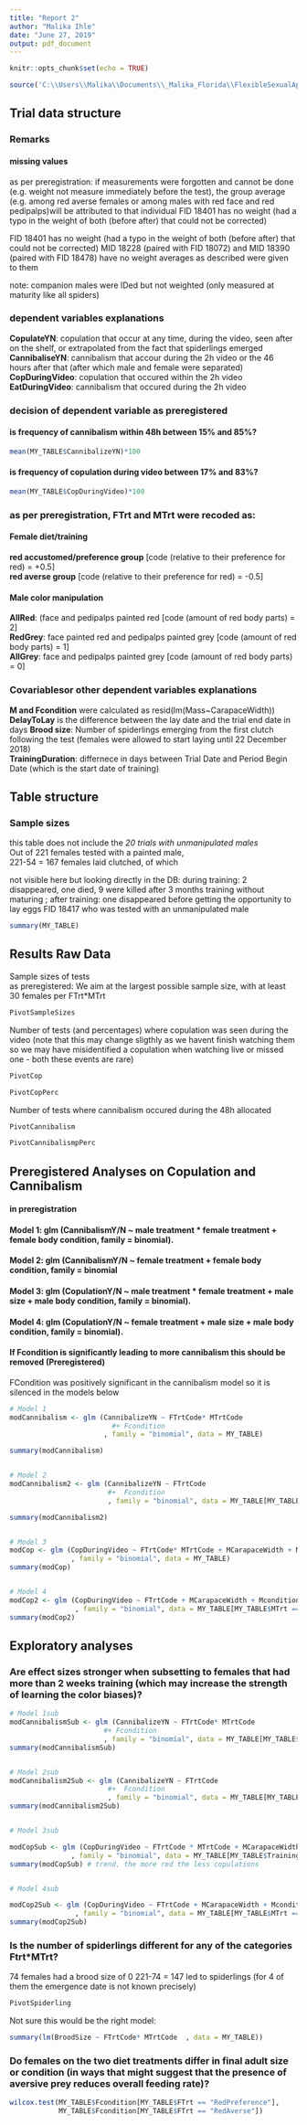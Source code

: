 ```yaml
---
title: "Report 2"
author: "Malika Ihle"
date: "June 27, 2019"
output: pdf_document
---
```


```r
knitr::opts_chunk$set(echo = TRUE)
```

```r
source('C:\\Users\\Malika\\Documents\\_Malika_Florida\\FlexibleSexualAppetite_part2\\4_DataAnalyses\\DataAnalyses.R')
```


## Trial data structure

### Remarks

#### missing values
as per preregistration: if measurements were forgotten and cannot be done (e.g. weight not measure immediately before the test), the group average (e.g. among red averse females or among males with red face and red pedipalps)will be attributed to that individual FID 18401 has no weight (had a typo in the weight of both (before after) that could not be corrected)

FID 18401 has no weight (had a typo in the weight of both (before after) that could not be corrected)
MID 18228 (paired with FID 18072) and MID 18390 (paired with FID 18478) have no weight
averages as described were given to them

note: companion males were IDed but not weighted (only measured at maturity like all spiders)


### dependent variables explanations
**CopulateYN**: copulation that occur at any time, during the video, seen after on the shelf, or extrapolated from the fact that spiderlings emerged  
**CannibaliseYN**: cannibalism that accour during the 2h video or the 46 hours after that (after which male and female were separated)  
**CopDuringVideo**: copulation that occured within the 2h video  
**EatDuringVideo**: cannibalism that occured during the 2h video  


### decision of dependent variable as preregistered
#### is frequency of cannibalism within 48h between 15% and 85%?
```r
mean(MY_TABLE$CannibalizeYN)*100 
```
#### is frequency of copulation during video between 17% and 83%?
```r
mean(MY_TABLE$CopDuringVideo)*100 
```


### as per preregistration, FTrt and MTrt were recoded as:  
#### Female diet/training  
**red accustomed/preference group** [code (relative to their preference for red) = +0.5]  
**red averse group** [code (relative to their preference for red) = -0.5]  

#### Male color manipulation   
**AllRed**: (face and pedipalps painted red [code (amount of red body parts) = 2]   
**RedGrey**: face painted red and pedipalps painted grey [code (amount of red body parts) = 1]   
**AllGrey**: face and pedipalps painted grey [code (amount of red body parts) = 0]  

### Covariablesor other dependent variables explanations
**M and Fcondition** were calculated as resid(lm(Mass~CarapaceWidth))  
**DelayToLay** is the difference between the lay date and the trial end date in days
**Brood size**: Number of spiderlings emerging from the first clutch following the test (females were allowed to start laying until 22 December 2018)  
**TrainingDuration**: differnece in days between Trial Date and Period Begin Date (which is the start date of training)

## Table structure

### Sample sizes
this table does not include the *20 trials with unmanipulated males*  
Out of 221 females tested with a painted male,  
221-54 = 167 females laid clutched, of which  
   

not visible here but looking directly in the DB: during training: 2 disappeared, one died,   9 were killed after 3 months training without maturing  ; after training: one disappeared before getting the opportunity to lay eggs FID 18417 who was tested with an unmanipulated male
 

```r
summary(MY_TABLE)
```

## Results Raw Data 

Sample sizes of tests  
as preregistered: We aim at the largest possible sample size, with at least 30 females per FTrt*MTrt
```r
PivotSampleSizes
```
Number of tests (and percentages) where copulation was seen during the video
(note that this may change sligthly as we havent finish watching them so we may have misidentified a copulation when watching live or missed one - both these events are rare)
```r
PivotCop

PivotCopPerc
```
Number of tests where cannibalism occured during the 48h allocated
```r
PivotCannibalism

PivotCannibalismpPerc
```


## Preregistered Analyses on Copulation and Cannibalism
#### in preregistration
#### Model 1: glm (CannibalismY/N ~ male treatment * female treatment + female body condition, family = binomial).
#### Model 2: glm (CannibalismY/N ~ female treatment + female body condition, family = binomial
#### Model 3: glm (CopulationY/N ~ male treatment * female treatment + male size + male body condition, family = binomial).
#### Model 4: glm (CopulationY/N ~ female treatment + male size + male body condition, family = binomial).

#### If Fcondition is significantly leading to more cannibalism this should be removed (Preregistered)
FCondition was positively significant in the cannibalism model so it is silenced in the models below


```r
# Model 1
modCannibalism <- glm (CannibalizeYN ~ FTrtCode* MTrtCode   
                         #+ Fcondition
                       , family = "binomial", data = MY_TABLE)

summary(modCannibalism)


# Model 2
modCannibalism2 <- glm (CannibalizeYN ~ FTrtCode 
                        #+  Fcondition
                        , family = "binomial", data = MY_TABLE[MY_TABLE$MTrt == "AllRed",])

summary(modCannibalism2)


# Model 3
modCop <- glm (CopDuringVideo ~ FTrtCode* MTrtCode + MCarapaceWidth + Mcondition
               , family = "binomial", data = MY_TABLE)
summary(modCop)


# Model 4
modCop2 <- glm (CopDuringVideo ~ FTrtCode + MCarapaceWidth + Mcondition
                , family = "binomial", data = MY_TABLE[MY_TABLE$MTrt == "AllRed",])
summary(modCop2)

```


## Exploratory analyses
### Are effect sizes stronger when subsetting to females that had more than 2 weeks training (which may increase the strength of learning the color biases)?

```r
# Model 1sub
modCannibalismSub <- glm (CannibalizeYN ~ FTrtCode* MTrtCode   
                       #+ Fcondition
                       , family = "binomial", data = MY_TABLE[MY_TABLE$TrainingDuration > 14,])
summary(modCannibalismSub)


# Model 2sub
modCannibalism2Sub <- glm (CannibalizeYN ~ FTrtCode 
                        #+  Fcondition
                        , family = "binomial", data = MY_TABLE[MY_TABLE$MTrt == "AllRed" & MY_TABLE$TrainingDuration > 14,])
summary(modCannibalism2Sub)


# Model 3sub

modCopSub <- glm (CopDuringVideo ~ FTrtCode * MTrtCode + MCarapaceWidth + Mcondition
               , family = "binomial", data = MY_TABLE[MY_TABLE$TrainingDuration > 14,])
summary(modCopSub) # trend, the more red the less copulations


# Model 4sub

modCop2Sub <- glm (CopDuringVideo ~ FTrtCode + MCarapaceWidth + Mcondition
                , family = "binomial", data = MY_TABLE[MY_TABLE$MTrt == "AllRed" & MY_TABLE$TrainingDuration > 14,])
summary(modCop2Sub)
```

### Is the number of spiderlings different for any of the categories Ftrt*MTrt?

74 females had a brood size of 0
221-74 = 147 led to spiderlings (for 4 of them the emergence date is not known precisely)

```r
PivotSpiderling
```
Not sure this would be the right model:
```r
summary(lm(BroodSize ~ FTrtCode* MTrtCode  , data = MY_TABLE))
```

### Do females on the two diet treatments differ in final adult size or condition (in ways that might suggest that the presence of aversive prey reduces overall feeding rate)?

```r
wilcox.test(MY_TABLE$Fcondition[MY_TABLE$FTrt == "RedPreference"],
            MY_TABLE$Fcondition[MY_TABLE$FTrt == "RedAverse"])
```
